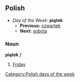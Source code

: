 ==Polish==
*''Day of the Week:'' '''piątek'''
**'''Previous:''' [[czwartek]]
**'''Next:''' [[sobota]]

===Noun===
'''piątek''' ''f''

#[[Friday]]

[[Category:Polish days of the week]]